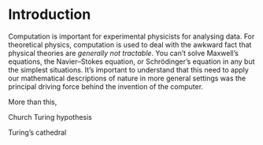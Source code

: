 # Introduction


Computation is important for experimental physicists for analysing data. For theoretical physics, computation is used to deal with the awkward fact that physical theories are _generally not tractable_. You can't solve Maxwell's equations, the Navier–Stokes equation, or Schrödinger's equation in any but the simplest situations. It's important to understand that this need to apply our mathematical descriptions of nature in more general settings was the principal driving force behind the invention of the computer.

More than this,

Church Turing hypothesis

Turing's cathedral